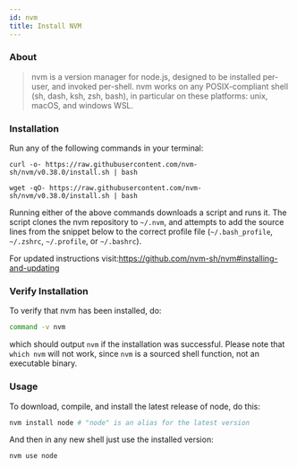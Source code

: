 ```yaml
---
id: nvm
title: Install NVM
---
```


### About

> nvm is a version manager for node.js, designed to be installed per-user, and invoked per-shell.
> nvm works on any POSIX-compliant shell (sh, dash, ksh, zsh, bash), in particular on these platforms:
> unix, macOS, and windows WSL.

### Installation

Run any of the following commands in your terminal:

```shell
curl -o- https://raw.githubusercontent.com/nvm-sh/nvm/v0.38.0/install.sh | bash
```

```shell
wget -qO- https://raw.githubusercontent.com/nvm-sh/nvm/v0.38.0/install.sh | bash
```

Running either of the above commands downloads a script and runs it. The script clones the nvm repository to
`~/.nvm`, and attempts to add the source lines from the snippet below to the correct profile file
(`~/.bash_profile`, `~/.zshrc`, `~/.profile`, or `~/.bashrc`).

For updated instructions visit:https://github.com/nvm-sh/nvm#installing-and-updating

### Verify Installation

To verify that nvm has been installed, do:

```sh
command -v nvm
```

which should output `nvm` if the installation was successful.
Please note that `which nvm` will not work, since `nvm` is a
sourced shell function, not an executable binary.

### Usage

To download, compile, and install the latest release of node, do this:

```sh
nvm install node # "node" is an alias for the latest version
```

And then in any new shell just use the installed version:

```sh
nvm use node
```
